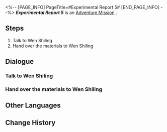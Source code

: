 <%-- [PAGE_INFO]
PageTitle=#Experimental Report 5#
[END_PAGE_INFO] --%>
{{Stub|Dialogue, characters, and location(s)}}
{{Mission Infobox
|id            = 8000174
|title         = 
|image         = Mission Experimental Report 5.png
|type          = Adventure
|event_name    = 
|chapter       = 
|requirements  = 
* [[Trailblaze Mission]] ''[[The Past Will Return as an Avalanche]]'' completed
* [[Adventure Mission]] ''[[Experimental Report 4]]'' completed
* Reach [[Trailblaze Level]] 21
|summary       = <!--official mission summary from Fate's Atlas-->
|characters    = <!--characters that appear in this mission-->
|startLocation = <!--location as it intially appears on the mission screen-->
|world         = <!--i.e. Penacony-->
|area          = <!--i.e. A Child's Dream-->
|prev          = 
|next          = 
|exp           = 
|credits       = 
|stellarJade   = 
|other         = 
}}
'''''Experimental Report 5''''' is an [[Adventure Mission]]<!--in [world]-->.

==Steps==
# Talk to Wen Shiling
# Hand over the materials to Wen Shiling

<!--
==Gameplay Notes==

--><!--
==Trial Character==

-->
==Dialogue==
{{Stub Dialogue}}
===Talk to Wen Shiling===
{{Mission Description|type=adventure|location=<!--to be added-->|The work of a lab assistant has officially begun! Go ask Wen Shiling what materials are still missing in this experiment.}}
{{Dialogue Start}}
:{{tx}}
{{Dialogue End}}

===Hand over the materials to Wen Shiling===
{{Mission Description|type=adventure|location=<!--to be added-->|update|Wen Shiling compiled a list of required materials for her current experiment. Collect them and hand them over to her!}}
{{Dialogue Start}}
:{{tx}}
{{Dialogue End}}

==Other Languages==
{{Other Languages
|en   = Experimental Report 5
|zhs  = 实验报告•其五
|zht  = 實驗報告•其五
|ja   = 実験報告書・5
|ko   = 실험 보고서•5
|es   = Informe de experimento V
|fr   = Rapport d'expérience 5
|ru   = Отчёт V
|th   = รายงานการทดลอง 5
|vi   = Báo Cáo Thí Nghiệm 5
|de   = Experimentbericht 5
|id   = Laporan Eksperimen 5
|pt   = Relatório Experimental 5
}}

==Change History==
{{Change History|1.1}}
